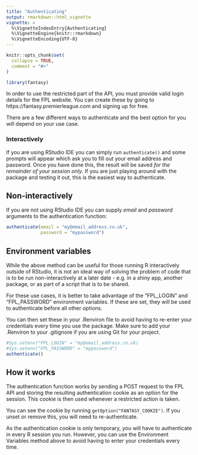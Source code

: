 ```yaml
---
title: "Authenticating"
output: rmarkdown::html_vignette
vignette: >
  %\VignetteIndexEntry{Authenticating}
  %\VignetteEngine{knitr::rmarkdown}
  %\VignetteEncoding{UTF-8}
---
```


```r
knitr::opts_chunk$set(
  collapse = TRUE,
  comment = "#>"
)
```

```r
library(fantasy)
```
In order to use the restricted part of the API, you must provide valid login details for the FPL website. You can create these by going to https://fantasy.premierleague.com and signing up for free.

There are a few different ways to authenticate and the best option for you will depend on your use case.

### Interactively
If you are using RStudio IDE you can simply run `authenticate()` and some prompts will appear which ask you to fill out your email address and password. Once you have done this, the result will be saved *for the remainder of your session only*. If you are just playing around with the package and testing it out, this is the easiest way to authenticate.

## Non-interactively
If you are not using RStudio IDE you can supply *email* and *password* arguments to the authentication function:
```r
authenticate(email = "my@email_address.co.uk",
             password = "mypassword")
```

## Environment variables
While the above method can be useful for those running R interactively outside of RStudio, it is not an ideal way of solving the problem of code that is to be run non-interactively at a later date - e.g. in a shiny app, another package, or as part of a script that is to be shared.

For these use cases, it is better to take advantage of the "FPL_LOGIN" and "FPL_PASSWORD" environment variables. If these are set, they will be used to authenticate before all other options.

You can then set these in your .Renviron file to avoid having to re-enter your credentials every time you use the package. Make sure to add your .Renviron to your .gitignore if you are using Git for your project.
```r
#Sys.setenv("FPL_LOGIN" = "my@email_address.co.uk)
#Sys.setenv("FPL_PASSWORD" = "mypassword")
authenticate()
```

## How it works
The authentication function works by sending a POST request to the FPL API and storing the resulting authentication cookie as an option for the session. This cookie is then used whenever a restricted action is taken.

You can see the cookie by running `getOption("FANTASY_COOKIE")`. If you unset or remove this, you will need to re-authenticate.

As the authentication cookie is only temporary, you will have to authenticate in every R session you run. However, you can use the Environment Variables method above to avoid having to enter your credentials every time.
